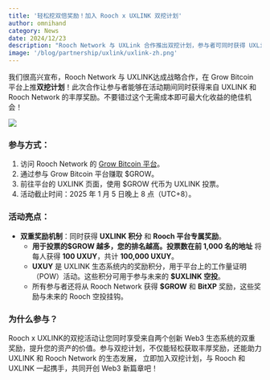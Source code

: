 ```yaml
---
title: '轻松挖双倍奖励！加入 Rooch x UXLINK 双挖计划'
author: omnihand
category: News
date: 2024/12/23
description: "Rooch Network 与 UXLink 合作推出双挖计划，参与者可同时获得 UXLink 和 Rooch Network 的丰厚奖励。"
image: '/blog/partnership/uxlink/uxlink-zh.png'
---
```



<PostHeader />

我们很高兴宣布，Rooch Network 与 UXLINK达成战略合作，在 Grow Bitcoin 平台上推**双挖计划**！此次合作让参与者能够在活动期间同时获得来自 UXLINK 和 Rooch Network 的丰厚奖励。不要错过这个无需成本即可最大化收益的绝佳机会！

![](/blog/partnership/uxlink/uxlink-zh.png)

### 参与方式：

1. 访问 Rooch Network 的 [Grow Bitcoin 平台](https://grow.rooch.network/)。
2. 通过参与 Grow Bitcoin 平台赚取 $GROW。
3. 前往平台的 UXLINK 页面，使用 $GROW 代币为 UXLINK 投票。
4. 活动截止时间：2025 年 1 月 5 日晚上 8 点（UTC+8）。

### 活动亮点：

- **双重奖励机制**：同时获得 **UXLINK 积分** 和 **Rooch 平台专属奖励**。
    - **用于投票的$GROW 越多，您的排名越高。投票数在前 1,000 名的地址** 将每人获得 **100 UXUY**，共计 **100,000 UXUY**。
    - **UXUY** 是 UXLINK 生态系统内的奖励积分，用于平台上的工作量证明（POW）活动。这些积分可用于参与未来的 **$UXLINK 空投**。
    - 所有参与者还将从 Rooch Network 获得 **$GROW** 和 **BitXP** 奖励，这些奖励与未来的 Rooch 空投挂钩。

### 为什么参与？

Rooch x UXLINK的双挖活动让您同时享受来自两个创新 Web3 生态系统的双重奖励，提升您的资产的价值。参与双挖计划，不仅能轻松获取丰厚奖励，还能助力 UXLINK 和 Rooch Network 的生态发展， 立即加入双挖计划，与 Rooch 和 UXLINK 一起携手，共同开创 Web3 新篇章吧！
